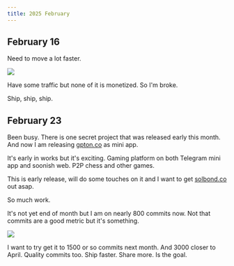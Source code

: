 ```yaml
---
title: 2025 February
---
```


## February 16

Need to move a lot faster.

![](https://raw.githubusercontent.com/nikivdev/media/main/nikiv/25-feb/journal-cloudflare-analytics-30-days.png)

Have some traffic but none of it is monetized. So I'm broke.

Ship, ship, ship.

## February 23

Been busy. There is one secret project that was released early this month. And now I am releasing [gpton.co](https://gpton.co) as mini app.

It's early in works but it's exciting. Gaming platform on both Telegram mini app and soonish web. P2P chess and other games.

This is early release, will do some touches on it and I want to get [solbond.co](https://github.com/solbond/solbond) out asap.

So much work.

It's not yet end of month but I am on nearly 800 commits now. Not that commits are a good metric but it's something.

![](https://raw.githubusercontent.com/nikivdev/media/main/nikiv/25-feb/commits-feb-23.png)

I want to try get it to 1500 or so commits next month. And 3000 closer to April. Quality commits too. Ship faster. Share more. Is the goal.
